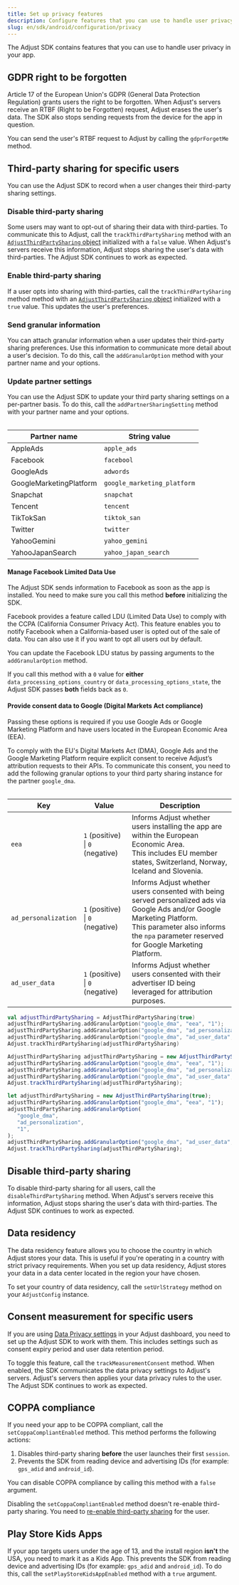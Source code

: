 ```yaml
---
title: Set up privacy features
description: Configure features that you can use to handle user privacy in your app.
slug: en/sdk/android/configuration/privacy
---
```



The Adjust SDK contains features that you can use to handle user privacy in your app.

## GDPR right to be forgotten

Article 17 of the European Union's <Abbr>GDPR (General Data Protection Regulation)</Abbr> grants users the right to be forgotten. When Adjust's servers receive an <Abbr>RTBF (Right to be Forgotten)</Abbr> request, Adjust erases the user's data. The SDK also stops sending requests from the device for the app in question.

You can send the user's RTBF request to Adjust by calling the `gdprForgetMe` method.

<GdprForgetMe />

## Third-party sharing for specific users

You can use the Adjust SDK to record when a user changes their third-party sharing settings.

### Disable third-party sharing

Some users may want to opt-out of sharing their data with third-parties. To communicate this to Adjust, call the `trackThirdPartySharing` method with an [`AdjustThirdPartySharing` object](/en/sdk/android/reference/adjthirdpartysharing) initialized with a `false` value. When Adjust's servers receive this information, Adjust stops sharing the user's data with third-parties. The Adjust SDK continues to work as expected.

<AdjustThirdPartySharingIsEnabledFalse />

### Enable third-party sharing

If a user opts into sharing with third-parties, call the `trackThirdPartySharing` method method with an [`AdjustThirdPartySharing` object](/en/sdk/android/reference/adjthirdpartysharing) initialized with a `true` value. This updates the user's preferences.

<AdjustThirdPartySharingIsEnabledTrue />

### Send granular information

You can attach granular information when a user updates their third-party sharing preferences. Use this information to communicate more detail about a user's decision. To do this, call the `addGranularOption` method with your partner name and your options.

<AddGranularOption />

### Update partner settings

You can use the Adjust SDK to update your third party sharing settings on a per-partner basis. To do this, call the `addPartnerSharingSetting` method with your partner name and your options.

<AddPartnerSharingSetting />

<Table>

| Partner name            | String value                |
| ----------------------- | --------------------------- |
| AppleAds                | `apple_ads`                 |
| Facebook                | `facebool`                  |
| GoogleAds               | `adwords`                   |
| GoogleMarketingPlatform | `google_marketing_platform` |
| Snapchat                | `snapchat`                  |
| Tencent                 | `tencent`                   |
| TikTokSan               | `tiktok_san`                |
| Twitter                 | `twitter`                   |
| YahooGemini             | `yahoo_gemini`              |
| YahooJapanSearch        | `yahoo_japan_search`        |

</Table>

#### Manage Facebook Limited Data Use

<Callout type="important">

The Adjust SDK sends information to Facebook as soon as the app is installed. You need to make sure you call this method **before** initializing the SDK.

</Callout>

Facebook provides a feature called <Abbr>LDU (Limited Data Use)</Abbr> to comply with the <Abbr>CCPA (California Consumer Privacy Act)</Abbr>. This feature enables you to notify Facebook when a California-based user is opted out of the sale of data. You can also use it if you want to opt all users out by default.

You can update the Facebook LDU status by passing arguments to the `addGranularOption` method.

<AddGranularOptionFacebook />

<Callout type="note">

If you call this method with a `0` value for **either** `data_processing_options_country` or `data_processing_options_state`, the Adjust SDK passes **both** fields back as `0`.

</Callout>

#### Provide consent data to Google (Digital Markets Act compliance)

<Callout type="important">

Passing these options is required if you use Google Ads or Google Marketing Platform and have users located in the European Economic Area (EEA).

</Callout>

<MinorVersion added="v4.26.0">

To comply with the EU's Digital Markets Act (DMA), Google Ads and the Google Marketing Platform require explicit consent to receive Adjust’s attribution requests to their APIs. To communicate this consent, you need to add the following granular options to your third party sharing instance for the partner `google_dma`.

</MinorVersion>

<Table>

| Key                  | Value                            | Description                                                                                                                                                                                                             |
| -------------------- | -------------------------------- | ----------------------------------------------------------------------------------------------------------------------------------------------------------------------------------------------------------------------- |
| `eea`                | `1` (positive) \| `0` (negative) | Informs Adjust whether users installing the app are within the European Economic Area.<br />This includes EU member states, Switzerland, Norway, Iceland and Slovenia.                                                  |
| `ad_personalization` | `1` (positive) \| `0` (negative) | Informs Adjust whether users consented with being served personalized ads via Google Ads and/or Google Marketing Platform.<br />This parameter also informs the `npa` parameter reserved for Google Marketing Platform. |
| `ad_user_data`       | `1` (positive) \| `0` (negative) | Informs Adjust whether users consented with their advertiser ID being leveraged for attribution purposes.                                                                                                               |

</Table>

<Tabs>
<Tab title="Kotlin" sync="kotlin">

```kotlin
val adjustThirdPartySharing = AdjustThirdPartySharing(true)
adjustThirdPartySharing.addGranularOption("google_dma", "eea", "1");
adjustThirdPartySharing.addGranularOption("google_dma", "ad_personalization", "1");
adjustThirdPartySharing.addGranularOption("google_dma", "ad_user_data", "1");
Adjust.trackThirdPartySharing(adjustThirdPartySharing)
```

</Tab>
<Tab title="Java" sync="java">

```java
AdjustThirdPartySharing adjustThirdPartySharing = new AdjustThirdPartySharing(null);
adjustThirdPartySharing.addGranularOption("google_dma", "eea", "1");
adjustThirdPartySharing.addGranularOption("google_dma", "ad_personalization", "1");
adjustThirdPartySharing.addGranularOption("google_dma", "ad_user_data", "1");
Adjust.trackThirdPartySharing(adjustThirdPartySharing);
```

</Tab>
<Tab title="Javascript" sync="js">

```js
let adjustThirdPartySharing = new AdjustThirdPartySharing(true);
adjustThirdPartySharing.addGranularOption("google_dma", "eea", "1");
adjustThirdPartySharing.addGranularOption(
   "google_dma",
   "ad_personalization",
   "1",
);
adjustThirdPartySharing.addGranularOption("google_dma", "ad_user_data", "1");
Adjust.trackThirdPartySharing(adjustThirdPartySharing);
```

</Tab>
</Tabs>

## Disable third-party sharing

To disable third-party sharing for all users, call the `disableThirdPartySharing` method. When Adjust's servers receive this information, Adjust stops sharing the user's data with third-parties. The Adjust SDK continues to work as expected.

<DisableThirdPartySharing />

## Data residency

The data residency feature allows you to choose the country in which Adjust stores your data. This is useful if you're operating in a country with strict privacy requirements. When you set up data residency, Adjust stores your data in a data center located in the region your have chosen.

To set your country of data residency, call the `setUrlStrategy` method on your `AdjustConfig` instance.

<SetUrlStrategy />

## Consent measurement for specific users

If you are using [Data Privacy settings](https://help.adjust.com/en/article/manage-data-collection-and-retention) in your Adjust dashboard, you need to set up the Adjust SDK to work with them. This includes settings such as consent expiry period and user data retention period.

To toggle this feature, call the `trackMeasurementConsent` method. When enabled, the SDK communicates the data privacy settings to Adjust's servers. Adjust's servers then applies your data privacy rules to the user. The Adjust SDK continues to work as expected.

<TrackMeasurementConsent />

## COPPA compliance

If you need your app to be COPPA compliant, call the  `setCoppaCompliantEnabled` method. This method performs the following actions:

1. Disables third-party sharing **before** the user launches their first `session`.
2. Prevents the SDK from reading device and advertising IDs (for example: `gps_adid` and `android_id`).

<SetCoppaCompliantEnabled />

You can disable COPPA compliance by calling this method with a `false` argument.

<Callout type="important">

Disabling the `setCoppaCompliantEnabled` method doesn't re-enable third-party sharing. You need to [re-enable third-party sharing](#enable-third-party-sharing) for the user.

</Callout>

## Play Store Kids Apps

If your app targets users under the age of 13, and the install region **isn't** the USA, you need to mark it as a Kids App. This prevents the SDK from reading device and advertising IDs (for example: `gps_adid` and `android_id`). To do this, call the  `setPlayStoreKidsAppEnabled` method with a `true` argument.

<SetPlayStoreKidsAppEnabled />
